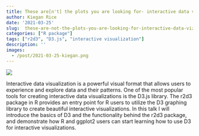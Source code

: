 ```yaml
---
title: These are[n't] the plots you are looking for- interactive data viz with the r2d3 package 
author: Kiegan Rice
date: '2021-03-25'
slug:  these-are-not-the-plots-you-are-looking-for-interactive-data-viz-with-the-r2d3-package
categories: ["R package"]
tags: ["r2d3", "D3.js", "interactive visualization"]
description: ''
images:
  - /post/2021-03-25-kiegan.png
---
```


![](/post/2021-03-25-kiegan.png)


Interactive data visualization is a powerful visual format that allows users to experience and explore data and their patterns. One of the most popular tools for creating interactive data visualizations is the D3.js library. The r2d3 package in R provides an entry point for R users to utilize the D3 graphing library to create beautiful interactive visualizations. In this talk I will introduce the basics of D3 and the functionality behind the r2d3 package, and demonstrate how R and ggplot2 users can start learning how to use D3 for interactive visualizations.   

